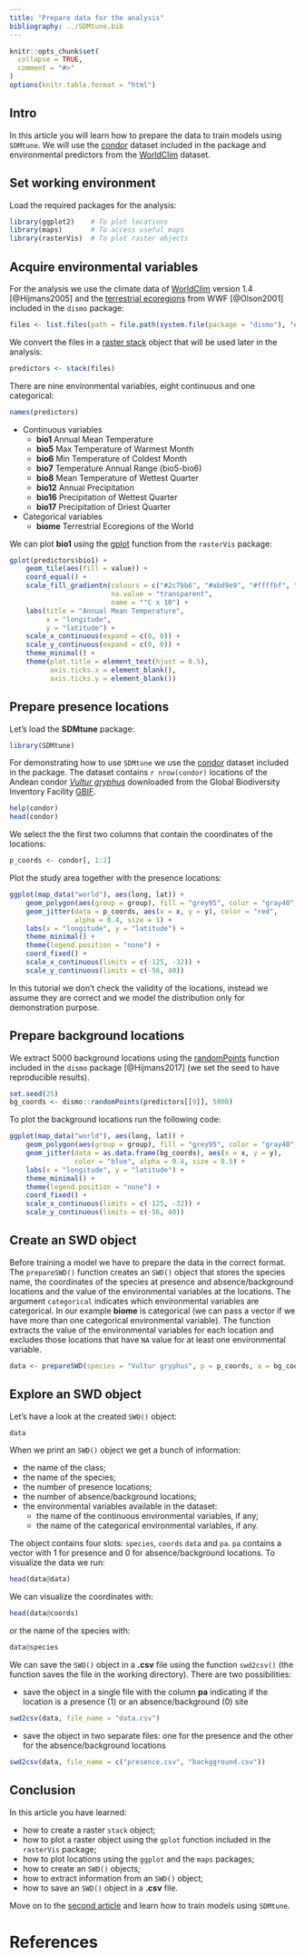 ```yaml
---
title: "Prepare data for the analysis"
bibliography: ../SDMtune.bib
---
```


```r
knitr::opts_chunk$set(
  collapse = TRUE,
  comment = "#>"
)
options(knitr.table.format = "html")
```

## Intro

In this article you will learn how to prepare the data to train models using `SDMtune`. We will use the [condor](../../reference/condor.html) dataset included in the package and environmental predictors from the  [WorldClim](http://www.worldclim.org/) dataset.

## Set working environment

Load the required packages for the analysis:

```r
library(ggplot2)    # To plot locations
library(maps)       # To access useful maps
library(rasterVis)  # To plot raster objects
```

## Acquire environmental variables

For the analysis we use the climate data of [WorldClim](http://www.worldclim.org/) version 1.4 [@Hijmans2005] and the [terrestrial ecoregions](https://www.worldwildlife.org/publications/terrestrial-ecoregions-of-the-world)  from WWF [@Olson2001] included in the `dismo` package:

```r
files <- list.files(path = file.path(system.file(package = "dismo"), "ex"), pattern = "grd", full.names = TRUE)
```

We convert the files in a [raster stack](https://www.rdocumentation.org/packages/raster/versions/2.8-19/topics/stack) object that will be used later in the analysis:
```r
predictors <- stack(files)
```

There are nine environmental variables, eight continuous and one categorical:
```r
names(predictors)
```

* Continuous variables
    + **bio1** Annual Mean Temperature
    + **bio5** Max Temperature of Warmest Month
    + **bio6** Min Temperature of Coldest Month
    + **bio7** Temperature Annual Range (bio5-bio6)
    + **bio8** Mean Temperature of Wettest Quarter
    + **bio12** Annual Precipitation
    + **bio16** Precipitation of Wettest Quarter
    + **bio17** Precipitation of Driest Quarter
* Categorical variables
    + **biome** Terrestrial Ecoregions of the World

We can plot **bio1** using the [gplot](https://www.rdocumentation.org/packages/rasterVis/versions/0.43/topics/gplot-methods) function from the `rasterVis` package:

```r
gplot(predictors$bio1) +
    geom_tile(aes(fill = value)) +
    coord_equal() +
    scale_fill_gradientn(colours = c("#2c7bb6", "#abd9e9", "#ffffbf", "#fdae61", "#d7191c"),
                         na.value = "transparent",
                         name = "°C x 10") +
    labs(title = "Annual Mean Temperature",
         x = "longitude",
         y = "latitude") +
    scale_x_continuous(expand = c(0, 0)) +
    scale_y_continuous(expand = c(0, 0)) +
    theme_minimal() +
    theme(plot.title = element_text(hjust = 0.5),
          axis.ticks.x = element_blank(),
          axis.ticks.y = element_blank())
```

## Prepare presence locations

Let's load the **SDMtune** package:

```r
library(SDMtune)
```

For demonstrating how to use `SDMtune` we use the [condor](../../reference/condor.html) dataset included in the package. The dataset contains `r nrow(condor)` locations of the Andean condor [*Vultur gryphus*](https://en.wikipedia.org/wiki/Andean_condor) downloaded from the Global Biodiversity Inventory Facility [GBIF](http://www.gbif.org/).
```r
help(condor)
head(condor)
```

We select the the first two columns that contain the coordinates of the locations:
```r
p_coords <- condor[, 1:2]
```

Plot the study area together with the presence locations:
```r
ggplot(map_data("world"), aes(long, lat)) +
    geom_polygon(aes(group = group), fill = "grey95", color = "gray40", size = 0.2) +
    geom_jitter(data = p_coords, aes(x = x, y = y), color = "red",
                alpha = 0.4, size = 1) +
    labs(x = "longitude", y = "latitude") +
    theme_minimal() +
    theme(legend.position = "none") +
    coord_fixed() +
    scale_x_continuous(limits = c(-125, -32)) +
    scale_y_continuous(limits = c(-56, 40))
```
In this tutorial we don't check the validity of the locations, instead we assume they are correct and we model the distribution only for demonstration purpose.

## Prepare background locations

We extract 5000 background locations using the [randomPoints](https://www.rdocumentation.org/packages/dismo/versions/1.1-4/topics/randomPoints) function included in the `dismo` package [@Hijmans2017] (we set the seed to have reproducible results).

```r
set.seed(25)
bg_coords <- dismo::randomPoints(predictors[[9]], 5000)
```

To plot the background locations run the following code:

```r
ggplot(map_data("world"), aes(long, lat)) +
    geom_polygon(aes(group = group), fill = "grey95", color = "gray40", size = 0.2) +
    geom_jitter(data = as.data.frame(bg_coords), aes(x = x, y = y),
                color = "blue", alpha = 0.4, size = 0.5) +
    labs(x = "longitude", y = "latitude") +
    theme_minimal() +
    theme(legend.position = "none") +
    coord_fixed() +
    scale_x_continuous(limits = c(-125, -32)) +
    scale_y_continuous(limits = c(-56, 40))
```

## Create an SWD object

Before training a model we have to prepare the data in the correct format. The `prepareSWD()` function creates an `SWD()` object that stores the species name, the coordinates of the species at presence and absence/background locations and the value of the environmental variables at the locations. The argument `categorical` indicates which environmental variables are categorical. In our example **biome** is categorical (we can pass a vector if we have more than one categorical environmental variable). The function extracts the value of the environmental variables for each location and excludes those locations that have `NA` value for at least one environmental variable.

```r
data <- prepareSWD(species = "Vultur gryphus", p = p_coords, a = bg_coords, env = predictors, categorical = "biome")

```

## Explore an SWD object

Let's have a look at the created `SWD()` object:

```r
data
```

When we print an `SWD()` object we get a bunch of information:

* the name of the class;
* the name of the species;
* the number of presence locations;
* the number of absence/background locations;
* the environmental variables available in the dataset:
    + the name of the continuous environmental variables, if any;
    + the name of the categorical environmental variables, if any.

The object contains four slots: `species`, `coords` `data` and `pa`. `pa` contains a vector with 1 for presence and 0 for absence/background locations. To visualize the data we run:

```r
head(data@data)
```

We can visualize the coordinates with:

```r
head(data@coords)
```

or the name of the species with:
```r
data@species
```

We can save the `SWD()` object in a **.csv** file using the function `swd2csv()` (the function saves the file in the working directory). There are two possibilities:

* save the object in a single file with the column **pa** indicating if the location is a presence (1) or an absence/background (0) site
```r
swd2csv(data, file_name = "data.csv")
```

* save the object in two separate files: one for the presence and the other for the absence/background locations
```r
swd2csv(data, file_name = c("presence.csv", "backgground.csv"))
```

## Conclusion

In this article you have learned:

* how to create a raster `stack` object;
* how to plot a raster object using the `gplot` function included in the `rasterVis` package;
* how to plot locations using the `ggplot` and the `maps` packages;
* how to create an `SWD()` objects;
* how to extract information from an `SWD()` object;
* how to save an `SWD()` object in a **.csv** file.

Move on to the [second article](./train_model.html) and learn how to train models using `SDMtune`.

# References
